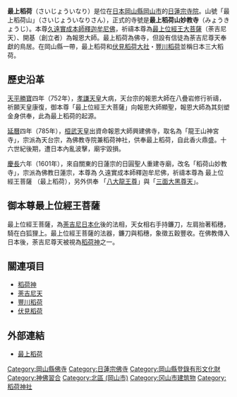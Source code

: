 {{日本寺院
| name = 最上稻荷
| img = File:Saijo Inari -01.jpg
| img_capt = 本殿（靈光殿）
| image_width = 260
| nihongo = 最上稲荷
| hiragana = さいじょういなり
| romaji = Saijō Inari
| location = [[岡山縣|岡山縣]][[岡山市|岡山市]]北区高松稻荷712
| sangou = 最上稻荷山
| section = [[日蓮宗|日蓮宗]]
| god = [[釋迦如來|久遠實成本師釋迦牟尼佛]]<br />[[荼吉尼天|最上位經王大菩薩]]（祈禱本尊）
| found_year = 傳・[[天平勝寶|天平勝寶]]4年（752年）
| founder = 傳・報恩大師（開基）
| official_name = 最上稻荷山妙教寺
| alias = 
| struct = 
| title = 
| cultural_collection = 本堂 他（登錄有形文化財）<br />靈應殿（市重要文化財）
}}
'''最上稻荷'''（さいじょういなり）是位在[[日本|日本]][[岡山縣|岡山縣]][[岡山市|岡山市]]的[[日蓮宗|日蓮宗]][[寺院|寺院]]。山號「最上稻荷山」（さいじょういなりさん），正式的寺號是'''最上稻荷山妙教寺'''（みょうきょうじ）。本尊[[釋迦如來|久遠實成本師釋迦牟尼佛]]，祈禱本尊為[[荼吉尼天|最上位經王大菩薩]]（荼吉尼天）、開基（創立者）為報恩大師。最上稻荷為佛寺，但設有信徒為荼吉尼尊天奉獻的鳥居。在岡山縣一帶，最上稻荷和[[伏見稻荷大社|伏見稻荷大社]]・[[豐川稻荷|豐川稻荷]]並稱日本三大稻荷。

== 歷史沿革 ==
[[天平勝寶|天平勝寶]]四年（752年），[[孝謙天皇|孝謙天皇]]大病，天台宗的報恩大師在八疊岩修行祈禱，祈願天皇康復，御本尊「最上位經王大菩薩」向報恩大師顯聖，報恩大師為其刻塑金身供奉，此為最上稻荷的起源。

[[延曆|延曆]]四年（785年），[[桓武天皇|桓武天皇]]出資命報恩大師興建佛寺，取名為「龍王山神宮寺」，宗派為天台宗，為佛教寺院兼稻荷神社，供奉最上稻荷，自此香火鼎盛。十六世紀後期，遭日本內亂波擊，廟宇毀損。

[[慶長|慶長]]六年（1601年），來自關東的日蓮宗的日圓聖人重建寺廟，改名「稻荷山妙教寺」，宗派為佛教日蓮宗，本尊為 久遠實成本師釋迦牟尼佛，祈禱本尊為 最上位經王菩薩 （最上稻荷），另外供奉 「[[八大龍王|八大龍王尊]]」與「[[大黑天|三面大黑尊天]]」。

== 御本尊最上位經王菩薩 ==
最上位經王菩薩，為[[荼吉尼|荼吉尼]][[神佛習合|日本化]]後的法相，天女相右手持鐮刀，左肩抬著稻穗，騎在白狐狸上。最上位經王菩薩的法器，鐮刀與稻穗，象徵五穀豐收。在佛教傳入日本後，荼吉尼尊天被視為[[稻荷神|稻荷神]]之一。

== 關連項目 ==
* [[稻荷神|稻荷神]]
*[[荼吉尼天|荼吉尼天]]
*[[豐川稻荷|豐川稻荷]]
*[[伏見稻荷大社|伏見稻荷]]

== 外部連結 ==
{{Commonscat|Saijo-inari}}
* [http://www.inari.ne.jp/ 最上稻荷] {{Wayback|url=http://www.inari.ne.jp/ |date=20210126070648 }}

{{DEFAULTSORT:Saijo Inari}}
[[Category:岡山縣佛寺|Category:岡山縣佛寺]]
[[Category:日蓮宗佛寺|Category:日蓮宗佛寺]]
[[Category:岡山縣登錄有形文化財|Category:岡山縣登錄有形文化財]]
[[Category:神佛習合|Category:神佛習合]]
[[Category:北區_(岡山市)|Category:北區 (岡山市)]]
[[Category:冈山市建筑物|Category:冈山市建筑物]]
[[Category:稻荷神社|Category:稻荷神社]]